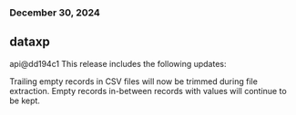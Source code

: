 ### December 30, 2024
## dataxp

api@dd194c1
This release includes the following updates:

Trailing empty records in CSV files will now be trimmed during file extraction. Empty records in-between records with values will continue to be kept.
```